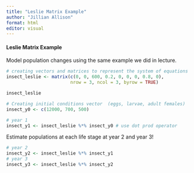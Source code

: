 ```yaml
---
title: "Leslie Matrix Example"
author: "Jillian Allison"
format: html
editor: visual
---
```


#### Leslie Matrix Example

Model population changes using the same example we did in lecture.

```r
# creating vectors and matrices to represent the system of equations 
insect_leslie <- matrix(c(0, 0, 600, 0.2, 0, 0, 0, 0.8, 0),
                        nrow = 3, ncol = 3, byrow = TRUE)

insect_leslie
```

```r
# Creating initial conditions vector  (eggs, larvae, adult females)
insect_y0 <- c(12000, 700, 500)
```

```r
# year 1
insect_y1 <- insect_leslie %*% insect_y0 # use dot prod operator
```

Estimate populations at each life stage at year 2 and year 3! 

```r
# year 2
insect_y2 <- insect_leslie %*% insect_y1
# year 3 
insect_y3 <- insect_leslie %*% insect_y2 
```

